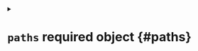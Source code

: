 


<details className="config-field" data-expandable="true">
<summary>

# `paths` <span className="config-field-required" data-required="true">required</span> <span className="config-field-type">object</span> <span className="config-field-default"></span> <span className="config-field-enum"></span> {#paths}



</summary>




<details className="config-field" data-expandable="false" open>
<summary>

## `kubeConfig` <span className="config-field-required" data-required="true">required</span> <span className="config-field-type">string</span> <span className="config-field-default"></span> <span className="config-field-enum"></span> {#paths-kubeConfig}



</summary>



</details>



<details className="config-field" data-expandable="false" open>
<summary>

## `serverCAKey` <span className="config-field-required" data-required="true">required</span> <span className="config-field-type">string</span> <span className="config-field-default"></span> <span className="config-field-enum"></span> {#paths-serverCAKey}



</summary>



</details>



<details className="config-field" data-expandable="false" open>
<summary>

## `serverCACert` <span className="config-field-required" data-required="true">required</span> <span className="config-field-type">string</span> <span className="config-field-default"></span> <span className="config-field-enum"></span> {#paths-serverCACert}



</summary>



</details>



<details className="config-field" data-expandable="false" open>
<summary>

## `clientCACert` <span className="config-field-required" data-required="true">required</span> <span className="config-field-type">string</span> <span className="config-field-default"></span> <span className="config-field-enum"></span> {#paths-clientCACert}



</summary>



</details>



<details className="config-field" data-expandable="false" open>
<summary>

## `requestHeaderCACert` <span className="config-field-required" data-required="true">required</span> <span className="config-field-type">string</span> <span className="config-field-default"></span> <span className="config-field-enum"></span> {#paths-requestHeaderCACert}



</summary>



</details>


</details>

